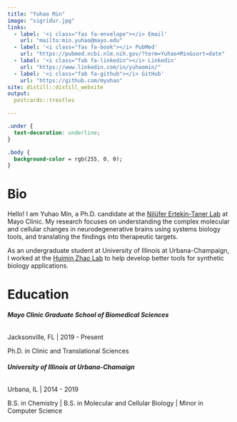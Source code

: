 ```yaml
---
title: "Yuhao Min"
image: "sigridur.jpg"
links:
  - label: '<i class="fas fa-envelope"></i> Email'
    url: "mailto:min.yuhao@mayo.edu"
  - label: '<i class="fas fa-book"></i> PubMed' 
    url: "https://pubmed.ncbi.nlm.nih.gov/?term=Yuhao+Min&sort=date"
  - label: '<i class="fab fa-linkedin"></i> Linkedin'
    url: "https://www.linkedin.com/in/yuhaomin/"
  - label: '<i class="fab fa-github"></i> GitHub'
    url: "https://github.com/myuhao"
site: distill::distill_website
output:
  postcards::trestles

---
```


```css
.under {
  text-decoration: underline;
}

.body {
  background-color = rgb(255, 0, 0);
}

```


# <i class="fas fa-dna"></i> Bio

Hello! I am Yuhao Min, a Ph.D. candidate at the [Nilüfer Ertekin-Taner Lab](https://www.mayo.edu/research/labs/genetics-of-alzheimers-disease-and-endophenotypes/overview) at Mayo Clinic. My research focuses on understanding the complex molecular and cellular changes in neurodegenerative brains using systems biology tools, and translating the findings into therapeutic targets.

As an undergraduate student at University of Illinois at Urbana-Champaign, I worked at the [Huimin Zhao Lab](http://faculty.scs.illinois.edu/~zhaogrp/) to help develop better tools for synthetic biology applications.


# Education

###### <span class="under">**Mayo Clinic Graduate School of Biomedical Sciences**</span>

Jacksonville, FL | 2019 - Present

Ph.D. in Clinic and Translational Sciences


###### <span class="under">**University of Illinois at Urbana-Chamaign**</span>

Urbana, IL | 2014 - 2019

B.S. in Chemistry | B.S. in Molecular and Cellular Biology | Minor in Computer Science

<!-- # Experience -->

<!-- ###### <span class="under">**Graduate Research Assistant**<span> -->

<!-- [Nilüfer Ertekin-Taner Lab](https://www.mayo.edu/research/labs/genetics-of-alzheimers-disease-and-endophenotypes/overview) | 2020 - Present -->

<!-- ###### <span class="under">**Undergraduate Research Assistant**<span> -->

<!-- [Huimin Zhao Lab](http://faculty.scs.illinois.edu/~zhaogrp/) | 2015 - 2018 -->
